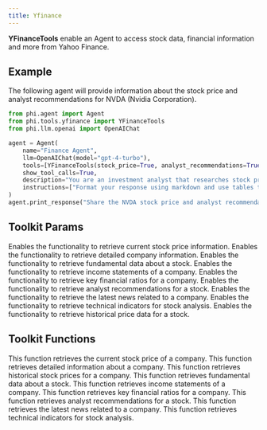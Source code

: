 ```yaml
---
title: Yfinance
---
```


**YFinanceTools** enable an Agent to access stock data, financial information and more from Yahoo Finance.

## Example

The following agent will provide information about the stock price and analyst recommendations for NVDA (Nvidia Corporation).

```python cookbook/tools/yfinance_tools.py
from phi.agent import Agent
from phi.tools.yfinance import YFinanceTools
from phi.llm.openai import OpenAIChat

agent = Agent(
    name="Finance Agent",
    llm=OpenAIChat(model="gpt-4-turbo"),
    tools=[YFinanceTools(stock_price=True, analyst_recommendations=True, stock_fundamentals=True)],
    show_tool_calls=True,
    description="You are an investment analyst that researches stock prices, analyst recommendations, and stock fundamentals.",
    instructions=["Format your response using markdown and use tables to display data where possible."],
)
agent.print_response("Share the NVDA stock price and analyst recommendations", markdown=True)


```

## Toolkit Params

<ResponseField name="stock_price" type="bool" default="True">
  Enables the functionality to retrieve current stock price information.
</ResponseField>
<ResponseField name="company_info" type="bool" default="False">
  Enables the functionality to retrieve detailed company information.
</ResponseField>
<ResponseField name="stock_fundamentals" type="bool" default="False">
  Enables the functionality to retrieve fundamental data about a stock.
</ResponseField>
<ResponseField name="income_statements" type="bool" default="False">
  Enables the functionality to retrieve income statements of a company.
</ResponseField>
<ResponseField name="key_financial_ratios" type="bool" default="False">
  Enables the functionality to retrieve key financial ratios for a company.
</ResponseField>
<ResponseField name="analyst_recommendations" type="bool" default="False">
  Enables the functionality to retrieve analyst recommendations for a stock.
</ResponseField>
<ResponseField name="company_news" type="bool" default="False">
  Enables the functionality to retrieve the latest news related to a company.
</ResponseField>
<ResponseField name="technical_indicators" type="bool" default="False">
  Enables the functionality to retrieve technical indicators for stock analysis.
</ResponseField>
<ResponseField name="historical_prices" type="bool" default="False">
  Enables the functionality to retrieve historical price data for a stock.
</ResponseField>

## Toolkit Functions

<ResponseField name="get_current_stock_price">
  This function retrieves the current stock price of a company.
</ResponseField>
<ResponseField name="get_company_info">
  This function retrieves detailed information about a company.
</ResponseField>
<ResponseField name="get_historical_stock_prices">
  This function retrieves historical stock prices for a company.
</ResponseField>
<ResponseField name="get_stock_fundamentals">
  This function retrieves fundamental data about a stock.
</ResponseField>
<ResponseField name="get_income_statements">
  This function retrieves income statements of a company.
</ResponseField>
<ResponseField name="get_key_financial_ratios">
  This function retrieves key financial ratios for a company.
</ResponseField>
<ResponseField name="get_analyst_recommendations">
  This function retrieves analyst recommendations for a stock.
</ResponseField>
<ResponseField name="get_company_news">
  This function retrieves the latest news related to a company.
</ResponseField>
<ResponseField name="get_technical_indicators">
  This function retrieves technical indicators for stock analysis.
</ResponseField>
